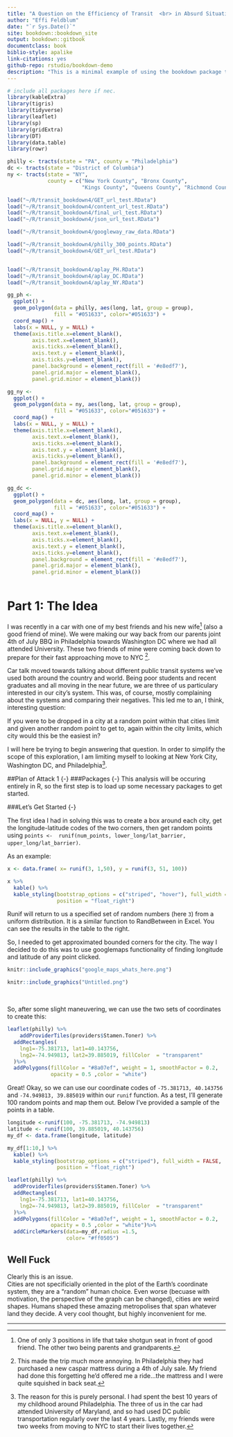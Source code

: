 ```yaml
--- 
title: "A Question on the Efficiency of Transit  <br> in Absurd Situations"
author: "Effi Feldblum"
date: "`r Sys.Date()`"
site: bookdown::bookdown_site
output: bookdown::gitbook
documentclass: book
biblio-style: apalike
link-citations: yes
github-repo: rstudio/bookdown-demo
description: "This is a minimal example of using the bookdown package to write a book. The output format for this example is bookdown::gitbook."
---
```

```r
# include all packages here if nec.
library(kableExtra)
library(tigris)
library(tidyverse)
library(leaflet)
library(sp)
library(gridExtra)
library(DT)
library(data.table)
library(rowr)

```


```r
philly <- tracts(state = "PA", county = "Philadelphia")
dc <- tracts(state = "District of Columbia")
ny <- tracts(state = "NY", 
             county = c("New York County", "Bronx County",
                        "Kings County", "Queens County", "Richmond County")  )

```

```r

load("~/R/transit_bookdown4/GET_url_test.RData")
load("~/R/transit_bookdown4/content_url_test.RData")
load("~/R/transit_bookdown4/final_url_test.RData")
load("~/R/transit_bookdown4/json_url_test.RData")

load("~/R/transit_bookdown4/googleway_raw_data.RData")

load("~/R/transit_bookdown4/philly_300_points.RData")
load("~/R/transit_bookdown4/GET_url_test.RData")


load("~/R/transit_bookdown4/aplay_PH.RData")
load("~/R/transit_bookdown4/aplay_DC.RData")
load("~/R/transit_bookdown4/aplay_NY.RData")

```

```r
gg_ph <- 
  ggplot() +
  geom_polygon(data = philly, aes(long, lat, group = group), 
               fill = "#051633", color="#051633") +
  coord_map() +
  labs(x = NULL, y = NULL) +
  theme(axis.title.x=element_blank(),
        axis.text.x=element_blank(),
        axis.ticks.x=element_blank(),
        axis.text.y = element_blank(),
        axis.ticks.y=element_blank(),
        panel.background = element_rect(fill = '#e8edf7'),
        panel.grid.major = element_blank(), 
        panel.grid.minor = element_blank())

gg_ny <- 
  ggplot() +
  geom_polygon(data = ny, aes(long, lat, group = group), 
               fill = "#051633", color="#051633") +
  coord_map() +
  labs(x = NULL, y = NULL) +
  theme(axis.title.x=element_blank(),
        axis.text.x=element_blank(),
        axis.ticks.x=element_blank(),
        axis.text.y = element_blank(),
        axis.ticks.y=element_blank(),
        panel.background = element_rect(fill = '#e8edf7'),
        panel.grid.major = element_blank(), 
        panel.grid.minor = element_blank())

gg_dc <- 
  ggplot() +
  geom_polygon(data = dc, aes(long, lat, group = group), 
               fill = "#051633", color="#051633") +
  coord_map() +
  labs(x = NULL, y = NULL) +
  theme(axis.title.x=element_blank(),
        axis.text.x=element_blank(),
        axis.ticks.x=element_blank(),
        axis.text.y = element_blank(),
        axis.ticks.y=element_blank(),
        panel.background = element_rect(fill = '#e8edf7'),
        panel.grid.major = element_blank(), 
        panel.grid.minor = element_blank())



```


# Part 1: The Idea  {-}

I was recently in a car with one of my best friends and his new wife[^1] (also a good friend of mine). We were making our way back from our parents joint 4th of July BBQ in Philadelphia towards Washington DC where we had all attended University. These two friends of mine were coming back down to prepare for their fast approaching move to NYC [^2].

Car talk moved towards talking about different public transit systems we've used both around the country and world. Being poor students and recent graduates and all moving in the near future, we are three of us particulary interested in our city's system. This was, of course, mostly complaining about the systems and comparing their negatives. This led me to an, I think, interesting question:

If you were to be dropped in a city at a random point within that cities limit and given another random point to get to, again within the city limits, which city would this be the easiest in?

I will here be trying to begin answering that question. In order to simplify the scope of this exploration, I am limiting myself to looking at New York City, Washington DC, and Philadelphia[^3].



##Plan of Attack 1 {-}
###Packages  {-}
This analysis will be occuring entirely in R, so the first step is to load up some necessary packages to get started.

###Let's Get Started {-}

The first idea I had in solving this was to create a box around each city, get the longitude-latitude codes of the two corners, then get random points using `points <-  runif(num_points, lower_long/lat_barrier, upper_long/lat_barrier)`.

As an example:
```r
x <- data.frame( x= runif(3, 1,50), y = runif(3, 51, 100))
```
```r
x %>%
  kable() %>%
  kable_styling(bootstrap_options = c("striped", "hover"), full_width = FALSE,
                position = "float_right")
```

Runif will return to us a specified set of random numbers (here `3`) from a uniform distribution. It is a similar function to RandBetween in Excel. You can see the results in the table to the right.  

So, I needed to get approximated bounded corners for the city. The way I decided to do this was to use googlemaps functionality of finding longitude and latitude of any point clicked.

```r
knitr::include_graphics("google_maps_whats_here.png")

```
```r
knitr::include_graphics("Untitled.png")
```

<br>

So, after some slight maneuvering, we can use the two sets of coordinates to create this:
```r
leaflet(philly) %>%
    addProviderTiles(providers$Stamen.Toner) %>%
  addRectangles(
    lng1=-75.381713, lat1=40.143756,
    lng2=-74.949813, lat2=39.885019, fillColor  = "transparent"
  )%>%
  addPolygons(fillColor = "#8a07ef", weight = 1, smoothFactor = 0.2,
              opacity = 0.5 ,color = "white")

```

Great! Okay, so we can use our coordinate codes of `-75.381713, 40.143756` and `-74.949813, 39.885019` within our `runif` function. As a test, I'll generate 100 random points and map them out. Below I've provided a sample of the points in a table. 

```r
longitude <-runif(100, -75.381713, -74.949813)
latitude <- runif(100, 39.885019, 40.143756)
my_df <- data.frame(longitude, latitude)
```

```r
my_df[1:10,] %>%
  kable() %>%
  kable_styling(bootstrap_options = c("striped"), full_width = FALSE,
                position = "float_right")
```

```r

leaflet(philly) %>%
  addProviderTiles(providers$Stamen.Toner) %>%
  addRectangles(
    lng1=-75.381713, lat1=40.143756,
    lng2=-74.949813, lat2=39.885019, fillColor  = "transparent"
  )%>%
  addPolygons(fillColor = "#8a07ef", weight = 1, smoothFactor = 0.2,
              opacity = 0.5 ,color = "white")%>%
  addCircleMarkers(data=my_df,radius =1.5,
                   color= "#ff0505")

```

## Well Fuck {-}
Clearly this is an issue.  
Cities are not specificially oriented in the plot of the Earth's coordinate system, they are a "random" human choice. Even worse (becuase with motivation, the perspective of the graph can be changed), cities are weird shapes. Humans shaped these amazing metropolises that span whatever land they decide. A very cool thought, but highly inconvenient for me.


*******
[^1]: One of only 3 positions in life that take shotgun seat in front of good friend. The other two being parents and grandparents. 
[^2]: This made the trip much more annoying. In Philadelphia they had purchased a new caspar mattress during a 4th of July sale. My friend had done this forgetting he'd offered me a ride...the mattress and I were quite squished in back seat.
[^3]: The reason for this is purely personal. I had spent the best 10 years of my childhood around Philadelphia. The three of us in the car had attended University of Maryland, and so had used DC public transportation regularly over the last 4 years. Lastly, my friends were two weeks from moving to NYC to start their lives together.